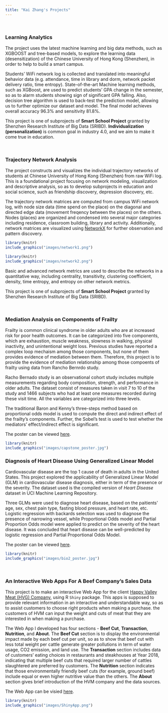 ---
title: "Kai Zhang's Projects"
---

<br>

### Learning Analytics

The project uses the latest machine learning and big data methods, such as XGBOOST and tree-based models, to explore the learning data (desensitization) of the Chinese University of Hong Kong (Shenzhen), in order to help to build a smart campus.

Students' WiFi network log is collected and translated into meaningful behavior data (e.g. attendance, time in library and dorm, network packet delivery ratio, time entropy). State-of-the-art Machine learning methods, such as XGBoost, are used to predict students' GPA change in the semester, so as to alarm students showing sign of significant GPA falling. Also, decision tree algorithm is used to back-test the prediction model, allowing us to further optimize our dataset and model. The final model achieves overall accuracy 96.3% and sensitivity 81.8%.

This project is one of subprojects of __Smart School Project__ granted by Shenzhen Research Institute of Big Data (SRIBD). __Individualization (personalization)__ is common goal in industry 4.0, and we aim to make it come true in education.

<br>

### Trajectory Network Analysis

The project constructs and visualizes the individual trajectory networks of students at Chinese University of Hong Kong (Shenzhen) from raw WiFi log. This is a foundational project focusing on network modeling, visualization and descriptive analysis, so as to develop subprojects in education and social science, such as friendship discovery, depression discovery, etc.

The trajectory network matrices are computed from campus WiFi network log, with node size data (time spend on the place) on the diagonal and directed edge data (movement freqency between the places) on the others. Nodes (places) are organized and condensed into several major categories including residence, classroom building, library and activity. Additionally, network matrices are visualized using [NetworkX](https://networkx.github.io/) for further observation and pattern discovery.

```{r,out.width= "75%", fig.cap='Trajectory Network of A Sample Student (GPA = 4.00)', fig.align="center", echo=FALSE}
library(knitr)
include_graphics("images/network1.png")
```

```{r,out.width= "75%", fig.cap='Trajectory Network of A Sample Student (GPA = 1.58)', fig.align="center", echo=FALSE}
library(knitr)
include_graphics("images/network2.png")
```

Basic and advanced network metrics are used to describe the networks in a quantitative way, including centrality, transitivity, clustering coefficient, density, time entropy, and entropy on other network metrics.

This project is one of subprojects of __Smart School Project__ granted by Shenzhen Research Institute of Big Data (SRIBD).

<br>

### Mediation Analysis on Components of Frailty

Frailty is common clinical syndrome in older adults who are at increased risk for poor health outcomes. It can be categorized into five components, which are exhaustion, muscle weakness, slowness in walking, physical inactivity, and unintentional weight loss. Previous studies have reported a complex loop mechaism among those components, but none of them provides evidence of mediation between them. Therefore, this project is to provide the evidence of mediation relationship among those compoents of frailty using data from Rancho Bernrdo study.

Racho Bernado study is an observational cohort study includes multiple measurements regarding body composition, strength, and performance in older adults. The dataset consist of measures taken in visit 7 to 10 of the study and 1466 subjects who had at least one measures recorded during these visit time. All the variables are categorized into three levels.

The traditional Baron and Kenny's three-steps method based on proportional odds model is used to compute the direct and indirect effect of the frailty's components. Further, the Sobel's test is used to test whether the mediators' effect/indirect effect is significant.

The poster can be viewed [here](files/capstone_poster.pdf).

```{r,out.width= "100%", fig.cap='Poster of Mediation Relationship between Components of Frailty', fig.align="center", echo=FALSE}
library(knitr)
include_graphics("images/capstone_poster.jpg")
```

### Diagnosis of Heart Disease Using Generalized Linear Model

Cardiovascular disease are the top 1 cause of death in adults in the United States. This project explored the applicability of Generalized Linear Model (GLM) in cardiovascular disease diagnosis, either in term of the presence or the severity. The dataset used is the compiled version of _Heart Disease_ dataset in UCI Machine Learning Repository.

Three GLMs were used to diagnose heart disease, based on the paitients' age, sex, chest pain type, fasting blood pressure, and heart rate, etc. Logistic regression with backards selection was used to diagnose the presence of narrowing vessel, while Proportional Odds model and Partial Proportion Odds model were applied to predict on the severity of the heart disease. It was concluded that heart disease can be well-predicted by logistic regression and Partial Proportional Odds Model.

The poster can be viewed [here](files/Biostats_Final_Poster.pdf).

```{r,out.width= "100%", fig.cap='Poster of Heart Disease Diagnosis By GLM', fig.align="center", echo=FALSE}
library(knitr)
include_graphics("images/bio2_poster.jpg")
```

<br>

### An Interactive Web Apps For A Beef Company's Sales Data

This project is to make an interactive Web App for the client [Happy Valley Meat (HVG) Company](https://shop.happyvalleymeat.com/?fbclid=IwAR05ImjSw7cvdcuDSgnD_b_Ku5nxVAIyJ1HZuOtF2oO_CrGgORNQl4s4LtQ), using R `Shiny` package. This apps is supposed to provide relevant information in an interactive and understandable way, so as to assist customers to choose right products when making a purchase. the customers of HVM can input the weight and cuts of meat that they are interested in when making a purchase.

The Web App I developed has four sections - __Beef Cut__, __Transaction__, __Nutrition__, and __About__. The __Beef Cut__ section is to display the environmental impact made by each beef cut per unit, so as to show that beef cut with less total weight per cattle generate greater pollutions in term of water usage, CO2 emission, and land use. The __Transaction__ section includes data of customers’ eating choices in restaurants and steakhouses at Year 2018, indicating that multiple beef cuts that required larger number of cattles slaughtered are preferred by customers. The __Nutrition__ section indicates that those environmentally friendly beef cuts (for example, ground beef) include equal or even higher nutritive value than the others. The __About__ section gives brief introduction of the HVM company and the data sources.

The Web App can be visied [here](https://kaizhangcornell.shinyapps.io/data_science_mid_project/).

```{r,out.width= "100%", fig.cap='A Screenshot of the Web App', fig.align="center", echo=FALSE}
library(knitr)
include_graphics("images/ShinyApp.png")
```